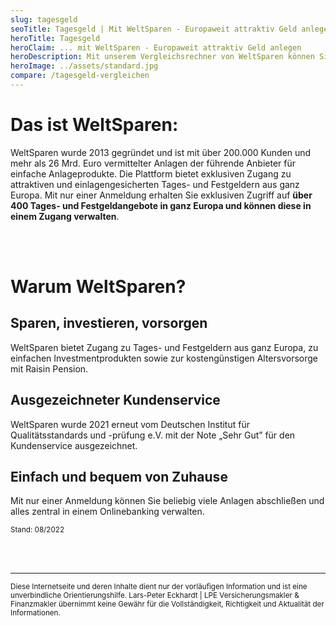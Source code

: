 ```yaml
---
slug: tagesgeld
seoTitle: Tagesgeld | Mit WeltSparen - Europaweit attraktiv Geld anlegen
heroTitle: Tagesgeld
heroClaim: ... mit WeltSparen - Europaweit attraktiv Geld anlegen
heroDescription: Mit unserem Vergleichsrechner von WeltSparen können Sie Ihr Geld zu attraktiven Zinsen, einfach und komfortabel anlegen. Bitte nehmen Sie Kontakt zu uns auf, wenn Sie Fragen haben oder weitere Alternativen wünschen.
heroImage: ../assets/standard.jpg
compare: /tagesgeld-vergleichen
---
```


# Das ist WeltSparen:

WeltSparen wurde 2013 gegründet und ist mit über 200.000 Kunden und mehr als 26 Mrd. Euro vermittelter Anlagen der führende Anbieter für einfache Anlageprodukte. Die Plattform bietet exklusiven Zugang zu attraktiven und einlagengesicherten Tages- und Festgeldern aus ganz Europa. Mit nur einer Anmeldung erhalten Sie exklusiven Zugriff auf **über 400 Tages- und Festgeldangebote in ganz Europa und können diese in einem Zugang verwalten**.

<br />
<br />

# Warum WeltSparen?

## Sparen, investieren, vorsorgen

WeltSparen bietet Zugang zu Tages- und Festgeldern aus ganz Europa, zu einfachen Investmentprodukten sowie zur kostengünstigen Altersvorsorge mit Raisin Pension.

## Ausgezeichneter Kundenservice

WeltSparen wurde 2021 erneut vom Deutschen Institut für Qualitätsstandards und -prüfung e.V. mit der Note „Sehr Gut” für den Kundenservice ausgezeichnet.

## Einfach und bequem von Zuhause

Mit nur einer Anmeldung können Sie beliebig viele Anlagen abschließen und alles zentral in einem Onlinebanking verwalten.


<small>Stand: 08/2022</small>

<br />
<br />


<ContactAndCompareBox />
<AwardBox />
<ProvenExpert />

---

<small>Diese Internetseite und deren Inhalte dient nur der vorläufigen Information und ist eine unverbindliche Orientierungshilfe. Lars-Peter Eckhardt | LPE Versicherungsmakler & Finanzmakler übernimmt keine Gewähr für die Vollständigkeit, Richtigkeit und Aktualität der Informationen.</small>